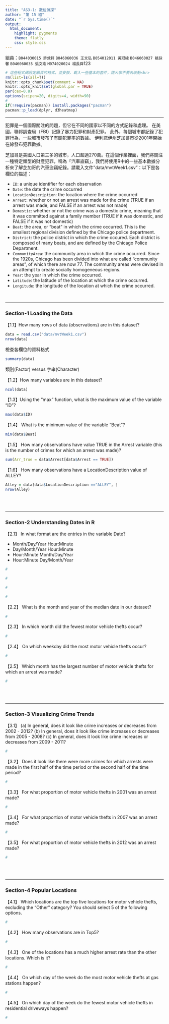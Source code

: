 ```yaml
---
title: "AS3-1: 數位偵探"
author: "第 15 組"
date: "`r Sys.time()`"
output: 
  html_document:
    highlight: pygments
    theme: flatly
    css: style.css
---
```


組員：`B044030015 許效軒`  `B046060036 王文弘`  `B054012011 黃冠綾`  `B046060027 姚詠馨`  `B046060035 張文瑜`  `M074020024 楊長舜`123

```r
# 這些程式碼設定網頁的格式，並安裝、載入一些基本的套件，請大家不要去改動<br>
rm(list=ls(all=T))
knitr::opts_chunk$set(comment = NA)
knitr::opts_knit$set(global.par = TRUE)
par(cex=0.8)
options(scipen=20, digits=4, width=90)
#
if(!require(pacman)) install.packages("pacman")
pacman::p_load(dplyr, d3heatmap)
```
<hr>

犯罪是一個國際關注的問題，但它在不同的國家以不同的方式記錄和處理。 在美國，聯邦調查局（FBI）記錄了暴力犯罪和財產犯罪。 此外，每個城市都記錄了犯罪行為，一些城市發布了有關犯罪率的數據。 伊利諾伊州芝加哥市從2001年開始在線發布犯罪數據。

芝加哥是美國人口第三多的城市，人口超過270萬。在這個作業裡面，我們將關注一種特定類型的財產犯罪，稱為「汽車盜竊」，我們將使用R中的一些基本數據分析來了解芝加哥的汽車盜竊紀錄。請載入文件"data/mvtWeek1.csv"：以下是各欄位的描述：

+ `ID`: a unique identifier for each observation
+ `Date`: the date the crime occurred
+ `LocationDescription`: the location where the crime occurred
+ `Arrest`: whether or not an arrest was made for the crime (TRUE if an arrest was made, and FALSE if an arrest was not made)
+ `Domestic`: whether or not the crime was a domestic crime, meaning that it was committed against a family member (TRUE if it was domestic, and FALSE if it was not domestic)
+ `Beat`: the area, or "beat" in which the crime occurred. This is the smallest regional division defined by the Chicago police department.
+ `District`: the police district in which the crime occured. Each district is composed of many beats, and are defined by the Chicago Police Department.
+ `CommunityArea`: the community area in which the crime occurred. Since the 1920s, Chicago has been divided into what are called "community areas", of which there are now 77. The community areas were devised in an attempt to create socially homogeneous regions.
+ `Year`: the year in which the crime occurred.
+ `Latitude`: the latitude of the location at which the crime occurred.
+ `Longitude`: the longitude of the location at which the crime occurred.

<br>

- - -

###  Section-1 Loading the Data

【1.1】How many rows of data (observations) are in this dataset?
```r
data = read.csv("data/mvtWeek1.csv")
nrow(data)
```

檢查各欄位的資料格式
```r
summary(data)
```

類別(Factor) versus 字串(Character)

【1.2】How many variables are in this dataset?
```r
ncol(data)
```


【1.3】Using the "max" function, what is the maximum value of the variable "ID"?
```r
max(data$ID)
```


【1.4】 What is the minimum value of the variable "Beat"?
```r
min(data$Beat)
```


【1.5】 How many observations have value TRUE in the Arrest variable (this is the number of crimes for which an arrest was made)?
```r
sum(Arr_true = data$Arrest[data$Arrest == TRUE])
```

【1.6】 How many observations have a LocationDescription value of ALLEY?
```r
Alley = data[data$LocationDescription =="ALLEY", ]
nrow(Alley)
```


<br><br>

- - -

### Section-2 Understanding Dates in R

【2.1】 In what format are the entries in the variable Date?

+ Month/Day/Year Hour:Minute
+ Day/Month/Year Hour:Minute
+ Hour:Minute Month/Day/Year
+ Hour:Minute Day/Month/Year

```r
#
```

```r
#
```

```r
#
```

```r
#
```


【2.2】 What is the month and year of the median date in our dataset? 
```r
#
```

【2.3】 In which month did the fewest motor vehicle thefts occur?
```r
#
```

【2.4】 On which weekday did the most motor vehicle thefts occur?
```r
#
```

【2.5】 Which month has the largest number of motor vehicle thefts for which an arrest was made?
```r
#
```

<br><br>

- - -

### Section-3 Visualizing Crime Trends

【3.1】 (a) In general, does it look like crime increases or decreases from 2002 - 2012? (b) In general, does it look like crime increases or decreases from 2005 - 2008? (c) In general, does it look like crime increases or decreases from 2009 - 2011?
```r
#
```

【3.2】 Does it look like there were more crimes for which arrests were made in the first half of the time period or the second half of the time period?
```r
#
```

【3.3】 For what proportion of motor vehicle thefts in 2001 was an arrest made?
```r
#
```

【3.4】 For what proportion of motor vehicle thefts in 2007 was an arrest made?
```r
#
```

【3.5】 For what proportion of motor vehicle thefts in 2012 was an arrest made?
```r
#
```

<br><br>

- - -

### Section-4 Popular Locations

【4.1】 Which locations are the top five locations for motor vehicle thefts, excluding the "Other" category? You should select 5 of the following options.

```r
#
```

【4.2】 How many observations are in Top5?
```r
#
```

【4.3】 One of the locations has a much higher arrest rate than the other locations. Which is it? 
```r
#
```

【4.4】 On which day of the week do the most motor vehicle thefts at gas stations happen?
```r
#
```

【4.5】 On which day of the week do the fewest motor vehicle thefts in residential driveways happen?
```r
#
```


<br><br><br>


